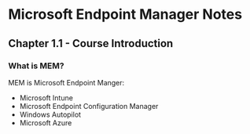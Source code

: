 # Microsoft Endpoint Manager Notes
## Chapter 1.1 - Course Introduction

### What is MEM?
MEM is Microsoft Endpoint Manger:
* Microsoft Intune
* Microsoft Endpoint Configuration Manager
* Windows Autopilot
* Microsoft Azure